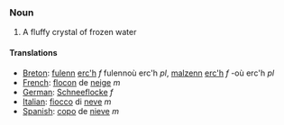 === Noun ===

#A fluffy crystal of frozen water

====Translations====
*[[Breton]]: [[fulenn]] [[erc'h]] ''f'' fulennoù erc'h ''pl'', [[malzenn]] [[erc'h]] ''f'' -où erc'h ''pl''
*[[French]]: [[flocon]] de [[neige]] ''m''
*[[German]]: [[Schneeflocke]] ''f''
*[[Italian]]: [[fiocco]] di [[neve]] ''m''
*[[Spanish]]: [[copo]] de [[nieve]] ''m''